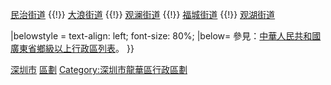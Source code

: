 {{Navbox
|name = 深圳市龍華區行政區劃
|title = '''[[龍華區 (深圳市)|龍華區]]行政區劃'''
|above = 行政隸屬：[[中華人民共和國]][[廣東省]][[深圳市]]　　區政府駐地：[[觀湖街道]]
|state = {{{state<includeonly>|collapsed</includeonly>}}}

|group1 = '''[[街道 (行政區劃)|街道]]：'''
|list1 = [[龙华街道 (深圳市)|龙华街道]] {{!}} [[民治街道]] {{!}} [[大浪街道]] {{!}} [[观澜街道]] {{!}} [[福城街道 (深圳市)|福城街道]] {{!}} [[观湖街道]]

|belowstyle = text-align: left; font-size: 80%;
|below= 參見：[[中華人民共和國廣東省鄉級以上行政區列表]]。
}}<noinclude>
[[Category:廣東市轄區模板|深圳市]]
[[Category:深圳模板|區劃]]
[[Category:深圳市龍華區行政區劃]]
</noinclude>